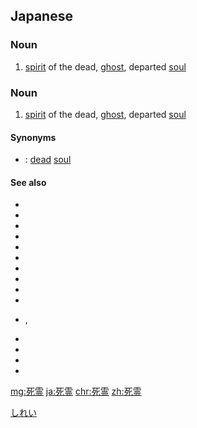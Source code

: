 ==Japanese==
{{ja-kanjitab|し|りょう|yomi=o}}

===Noun===
{{ja-noun|しりょう|hhira=しりやう}}

# [[spirit]] of the dead, [[ghost]], departed [[soul]]

===Noun===
{{ja-noun|しれい}}

# [[spirit]] of the dead, [[ghost]], departed [[soul]]

====Synonyms====
* {{ja-r|死魂|しにだま}}: [[dead]] [[soul]]

====See also====
* {{ja-r|幽霊|ゆうれい}}
* {{ja-r|亡霊|ぼうれい}}
* {{ja-r|化け物|ばけもの}}
* {{ja-r|妖怪|ようかい}}
* {{ja-r|お化け|おばけ}}
* {{ja-r|怨霊|おんりょう}}
* {{ja-r|幽鬼|ゆうき}}
* {{ja-r|精霊|せいれい}}
* {{ja-r|妖魔|ようま}}
* {{ja-r|魂魄|こんぱく}}
* {{ja-r|魂|こん}}, {{ja-r|魂|たましい}}
* {{ja-r|魄|はく}}
* {{ja-r|変化|へんげ}}
* {{ja-r|物の怪|もののけ}}
* {{ja-r|ゴースト}}

[[Category:ja:Death|しれい]]

[[mg:死霊]]
[[ja:死霊]]
[[chr:死霊]]
[[zh:死霊]]